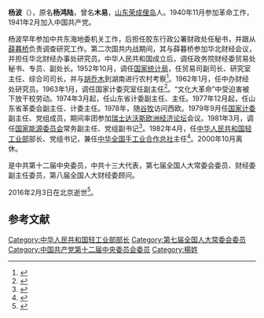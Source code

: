 {{Otheruses|杨波|other=同名或類似名的其它條目描述}}
'''杨波'''（{{bd|1920年|12月|2016年|2月3日|catIdx=}}），原名'''杨鸿陆'''，曾名'''木易'''，[[山东|山东]][[荣成|荣成]][[俚岛|俚岛]]人。1940年11月参加革命工作，1941年2月加入中国共产党。

杨波早年参加中共东海地委机关工作，后担任胶东行政公署财政处任秘书，并跟从[[薛暮桥|薛暮桥]]负责调查研究工作。第二次国共内战期间，其与薛暮桥参加华北财经会议，并担任华北财经办事处研究员。中华人民共和国成立后，调任政务院财经委贸易处秘书、专员、副处长。1952年10月，调任[[国家统计局|国家统计局]]，任贸易司副司长、研究室主任、综合司司长，并与[[胡乔木|胡乔木]]到湖南进行农村考察<ref>{{cite book|author=中国共产党中央组织部，中共中央党史硏究室|title=《中国共产党历届中央委员大辞典, 1921-2003》|year=2004年|publisher=中共党史出版社|pages=922页}}</ref>。1962年1月，任中办财经处研究员。1963年1月，调任国家计委究室任副主任<ref>{{cite book|author=杨明伟|title=《走出困境: 周恩来在1960-1965》|year=2000年|publisher=中央文献人民出版社|isbn=9787507306828|pages=454页}}</ref>。“文化大革命”中受迫害被下放干校劳动。1974年3月起，任山东省计委副主任、主任。1977年12月起，任山东省革委会副主任、计委主任。1978年，随[[谷牧|谷牧]]访问西欧。1979年9月任[[国家计委|国家计委]]副主任、党组成员，期间率团参加[[瑞士达沃斯欧洲经济论坛|瑞士达沃斯欧洲经济论坛]]会议。1981年3月，调任[[国家能源委员会|国家能源委员会]]常务副主任、党组副书记<ref>{{cite book|author=中共中央组织部研究室|title=《党的组织工作大事记, 1978-1988》|year=1990年|publisher=北京大学出版社|pages=60页}}</ref>。1982年4月，任[[中华人民共和国轻工业部|中华人民共和国轻工业部]]部长、党组书记，兼任[[中华全国手工业合作总社|中华全国手工业合作总社]]主任<ref>{{cite book|author=山东省地方史志编纂委员会|title=《山东省志: 二轻工业志》|pages=512页}}</ref>。2000年10月离休。

是中共第十二届中央委员，中共十三大代表，第七届全国人大常委会委员、财经委副主任委员，第八届全国人大财经委顾问。

2016年2月3日在北京逝世<ref>{{cite news|url=http://www.thepaper.cn/newsDetail_forward_1439151|title=原轻工业部部长、党组书记杨波逝世，享年96岁|work=澎湃新闻|date=2016-03-04|accessdate=2016-03-04|archive-date=2019-06-09|archive-url=https://web.archive.org/web/20190609145731/http://www.thepaper.cn/newsDetail_forward_1439151|dead-url=no}}</ref>。

==参考文献==
{{reflist}}
{{第5届国务院}}
{{第6届国务院}}

[[Category:中华人民共和国轻工业部部长|Category:中华人民共和国轻工业部部长]]
[[Category:第七届全国人大常委会委员|Category:第七届全国人大常委会委员]]
[[Category:中国共产党第十二届中央委员会委员|Category:中国共产党第十二届中央委员会委员]]
[[Category:楊姓|Category:楊姓]]